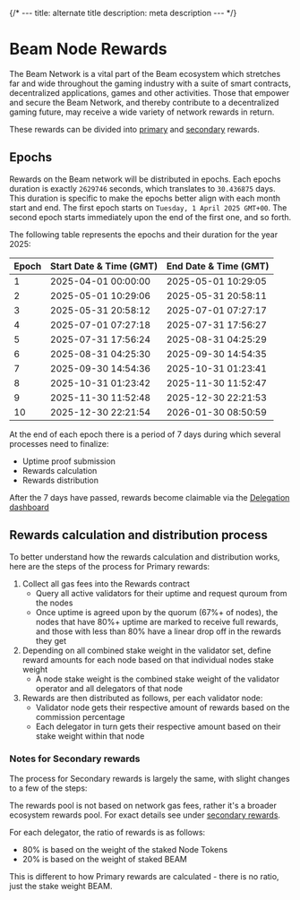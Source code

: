 {/* ---
title: alternate title
description: meta description
--- */}

# Beam Node Rewards

The Beam Network is a vital part of the Beam ecosystem which stretches far and wide throughout the gaming industry with a suite of smart contracts, decentralized applications, games and other activities. Those that empower and secure the Beam Network, and thereby contribute to a decentralized gaming future, may receive a wide variety of network rewards in return.

These rewards can be divided into [primary](/nodes/rewards/primary) and [secondary](/nodes/rewards/secondary) rewards.


## Epochs

Rewards on the Beam network will be distributed in epochs. Each epochs duration is exactly `2629746` seconds, which translates to `30.436875` days. This duration is specific to make the epochs better align with each month start and end. The first epoch starts on `Tuesday, 1 April 2025 GMT+00`. The second epoch starts immediately upon the end of the first one, and so forth. 

The following table represents the epochs and their duration for the year 2025:


| Epoch	| Start Date & Time (GMT) |	End Date & Time (GMT) |
| --- | --- | --- | 
| 1	|	2025-04-01 00:00:00	|	2025-05-01 10:29:05 |
| 2	|	2025-05-01 10:29:06	|	2025-05-31 20:58:11 |
| 3	|	2025-05-31 20:58:12	|	2025-07-01 07:27:17 |
| 4	|	2025-07-01 07:27:18	|	2025-07-31 17:56:27 |
| 5	|	2025-07-31 17:56:24	|	2025-08-31 04:25:29 |
| 6	|	2025-08-31 04:25:30	|	2025-09-30 14:54:35 |
| 7	|	2025-09-30 14:54:36	|	2025-10-31 01:23:41 |
| 8	|	2025-10-31 01:23:42	|	2025-11-30 11:52:47 |
| 9	|	2025-11-30 11:52:48	|	2025-12-30 22:21:53 |
| 10	|	2025-12-30 22:21:54	|	2026-01-30 08:50:59 |

At the end of each epoch there is a period of 7 days during which several processes need to finalize:
- Uptime proof submission
- Rewards calculation
- Rewards distribution

After the 7 days have passed, rewards become claimable via the [Delegation dashboard](https://nodes.onbeam.com/delegations)

## Rewards calculation and distribution process

To better understand how the rewards calculation and distribution works, here are the steps of the process for Primary rewards:
1. Collect all gas fees into the Rewards contract
	- Query all active validators for their uptime and request quroum from the nodes
	- Once uptime is agreed upon by the quorum (67%+ of nodes), the nodes that have 80%+ uptime are marked to receive full rewards, and those with less than 80% have a linear drop off in the rewards they get
2. Depending on all combined stake weight in the validator set, define reward amounts for each node based on that individual nodes stake weight
	- A node stake weight is the combined stake weight of the validator operator and all delegators of that node
3. Rewards are then distributed as follows, per each validator node:
	- Validator node gets their respective amount of rewards based on the commission percentage
	- Each delegator in turn gets their respective amount based on their stake weight within that node

### Notes for Secondary rewards

The process for Secondary rewards is largely the same, with slight changes to a few of the steps:

The rewards pool is not based on network gas fees, rather it's a broader ecosystem rewards pool. For exact details see under [secondary rewards](/nodes/rewards/secondary).

For each delegator, the ratio of rewards is as follows: 
- 80% is based on the weight of the staked Node Tokens 
- 20% is based on the weight of staked BEAM

This is different to how Primary rewards are calculated - there is no ratio, just the stake weight BEAM.

